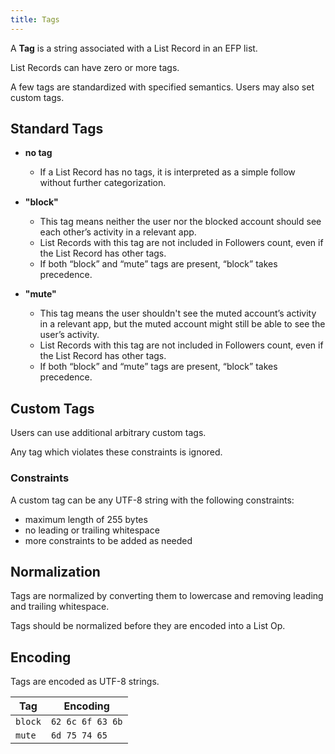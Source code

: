 ```yaml
---
title: Tags
---
```


A **Tag** is a string associated with a List Record in an EFP list.

List Records can have zero or more tags.

A few tags are standardized with specified semantics. Users may also set custom tags.

## Standard Tags

- **no tag**

  - If a List Record has no tags, it is interpreted as a simple follow without further categorization.

- **"block"**

  - This tag means neither the user nor the blocked account should see each other’s activity in a relevant app.
  - List Records with this tag are not included in Followers count, even if the List Record has other tags.
  - If both “block” and “mute” tags are present, “block” takes precedence.

- **"mute"**
  - This tag means the user shouldn't see the muted account’s activity in a relevant app, but the muted account might still be able to see the user’s activity.
  - List Records with this tag are not included in Followers count, even if the List Record has other tags.
  - If both “block” and “mute” tags are present, “block” takes precedence.

## Custom Tags

Users can use additional arbitrary custom tags.

Any tag which violates these constraints is ignored.

### Constraints
A custom tag can be any UTF-8 string with the following constraints:
- maximum length of 255 bytes
- no leading or trailing whitespace
- more constraints to be added as needed

## Normalization

Tags are normalized by converting them to lowercase and removing leading and trailing whitespace.

Tags should be normalized before they are encoded into a List Op.

## Encoding

Tags are encoded as UTF-8 strings.

| Tag              | Encoding         |
| ---------------- | ---------------- |
| `block`          | `62 6c 6f 63 6b` |
| `mute`           | `6d 75 74 65`    |
